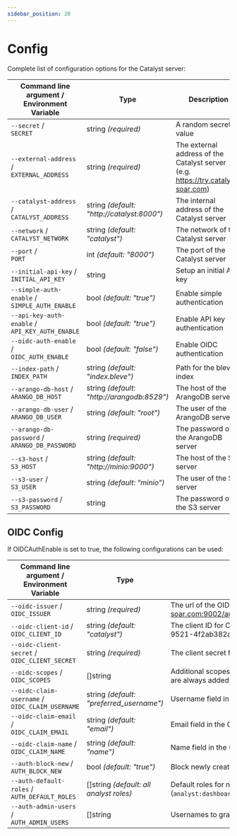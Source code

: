 ```yaml
---
sidebar_position: 20
---
```


# Config

Complete list of configuration options for the Catalyst server:

| Command line argument   /<br/> Environment Variable  | Type                                       | Description                                                                      |  
|------------------------------------------------------|--------------------------------------------|----------------------------------------------------------------------------------|
| `--secret`              /<br/> `SECRET`              | string *(required)*                        | A random secret value                                                            |
| `--external-address`    /<br/> `EXTERNAL_ADDRESS`    | string *(required)*                        | The external address of the Catalyst server (e.g. https://try.catalyst-soar.com) |
| `--catalyst-address`    /<br/> `CATALYST_ADDRESS`    | string *(default: "http://catalyst:8000")* | The internal address of the Catalyst server                                      |
| `--network`             /<br/> `CATALYST_NETWORK`    | string *(default: "catalyst")*             | The network of the Catalyst server                                               |
| `--port`                /<br/> `PORT`                | int *(default: "8000")*                    | The port of the Catalyst server                                                  |
| `--initial-api-key`     /<br/> `INITIAL_API_KEY`     | string                                     | Setup an initial API key                                                         |
| `--simple-auth-enable`  /<br/> `SIMPLE_AUTH_ENABLE`  | bool *(default: "true")*                   | Enable simple authentication                                                     |
| `--api-key-auth-enable` /<br/> `API_KEY_AUTH_ENABLE` | bool *(default: "true")*                   | Enable API key authentication                                                    |
| `--oidc-auth-enable`    /<br/> `OIDC_AUTH_ENABLE`    | bool *(default: "false")*                  | Enable OIDC authentication                                                       |
| `--index-path`          /<br/> `INDEX_PATH`          | string *(default: "index.bleve")*          | Path for the bleve index                                                         |
| `--arango-db-host`      /<br/> `ARANGO_DB_HOST`      | string *(default: "http://arangodb:8529")* | The host of the ArangoDB server                                                  |
| `--arango-db-user`      /<br/> `ARANGO_DB_USER`      | string *(default: "root")*                 | The user of the ArangoDB server                                                  |
| `--arango-db-password`  /<br/> `ARANGO_DB_PASSWORD`  | string *(required)*                        | The password of the ArangoDB server                                              |
| `--s3-host`             /<br/> `S3_HOST`             | string *(default: "http://minio:9000")*    | The host of the S3 server                                                        |
| `--s3-user`             /<br/> `S3_USER`             | string *(default: "minio")*                | The user of the S3 server                                                        |
| `--s3-password`         /<br/> `S3_PASSWORD`         | string                                     | The password of the S3 server                                                    |

## OIDC Config

If OIDCAuthEnable is set to true, the following configurations can be used:

| Command line argument   /<br/> Environment Variable  | Type                                     | Description                                                                                 |
|------------------------------------------------------|------------------------------------------|---------------------------------------------------------------------------------------------|
| `--oidc-issuer`         /<br/> `OIDC_ISSUER`         | string *(required)*                      | The url of the OIDC provider (e.g. https://try.catalyst-soar.com:9002/auth/realms/catalyst) |
| `--oidc-client-id`      /<br/> `OIDC_CLIENT_ID`      | string *(default: "catalyst")*           | The client ID for OIDC (e.g. fe500b3c-a0e3-4891-9521-4f2ab382a10c)                          |
| `--oidc-client-secret`  /<br/> `OIDC_CLIENT_SECRET`  | string *(required)*                      | The client secret for OIDC                                                                  |
| `--oidc-scopes`         /<br/> `OIDC_SCOPES`         | []string                                 | Additional scopes to request, ['oidc', 'profile', 'email'] are always added.                |
| `--oidc-claim-username` /<br/> `OIDC_CLAIM_USERNAME` | string *(default: "preferred_username")* | Username field in the OIDC claim                                                            |
| `--oidc-claim-email`    /<br/> `OIDC_CLAIM_EMAIL`    | string *(default: "email")*              | Email field in the OIDC claim                                                               |
| `--oidc-claim-name`     /<br/> `OIDC_CLAIM_NAME`     | string *(default: "name")*               | Name field in the OIDC claim                                                                |
| `--auth-block-new`      /<br/> `AUTH_BLOCK_NEW`      | bool *(default: "true")*                 | Block newly created users                                                                   |
| `--auth-default-roles`  /<br/> `AUTH_DEFAULT_ROLES`  | []string *(default: all analyst roles)*  | Default roles for new users (`analyst:dashboard:read,analyst:automation:read,…`)            |
| `--auth-admin-users`    /<br/> `AUTH_ADMIN_USERS`    | []string                                 | Usernames to grant admin rights                                                             |